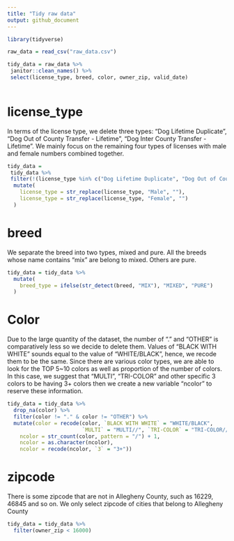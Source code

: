 ```yaml
---
title: "Tidy raw data"
output: github_document
---
```


```r
library(tidyverse)

raw_data = read_csv("raw_data.csv")

tidy_data = raw_data %>% 
 janitor::clean_names() %>% 
 select(license_type, breed, color, owner_zip, valid_date)
 
```

# license_type

In terms of the license type, we delete three types: "Dog Lifetime Duplicate", "Dog Out of County Transfer - Lifetime", "Dog Inter County Transfer - Lifetime". We mainly focus on the remaining four types of licenses with male and female numbers combined together.

```r
tidy_data = 
 tidy_data %>% 
 filter(!(license_type %in% c("Dog Lifetime Duplicate", "Dog Out of County Transfer - Lifetime", "Dog Inter County Transfer - Lifetime"))) %>% 
  mutate(
    license_type = str_replace(license_type, "Male", ""),
    license_type = str_replace(license_type, "Female", "")
  )

```

# breed
We separate the breed into two types, mixed and pure. All the breeds whose name contains "mix" are belong to mixed. Others are pure.

```r
tidy_data = tidy_data %>% 
  mutate(
    breed_type = ifelse(str_detect(breed, "MIX"), "MIXED", "PURE")
  )
```

# Color

Due to the large quantity of the dataset, the number of "." and "OTHER" is comparatively less so we decide to delete them. Values of "BLACK WITH WHITE" sounds equal to the value of "WHITE/BLACK", hence, we recode them to be the same. Since there are various color types, we are able to look for the TOP 5~10 colors as well as proportion of the number of colors. In this case, we suggest that "MULTI", "TRI-COLOR" and other specific 3 colors to be having 3+ colors then we create a new variable "ncolor" to reserve these information.

```r
tidy_data = tidy_data %>% 
  drop_na(color) %>% 
  filter(color != "." & color != "OTHER") %>% 
  mutate(color = recode(color, `BLACK WITH WHITE` = "WHITE/BLACK", 
                        `MULTI` = "MULTI//", `TRI-COLOR` = "TRI-COLOR//"),
    ncolor = str_count(color, pattern = "/") + 1,
    ncolor = as.character(ncolor),
    ncolor = recode(ncolor, `3` = "3+"))
```

# zipcode

There is some zipcode that are not in Allegheny County, such as 16229, 46845 and so on. We only select zipcode of cities that belong to Allegheny County

```r
tidy_data = tidy_data %>% 
  filter(owner_zip < 16000)
```


